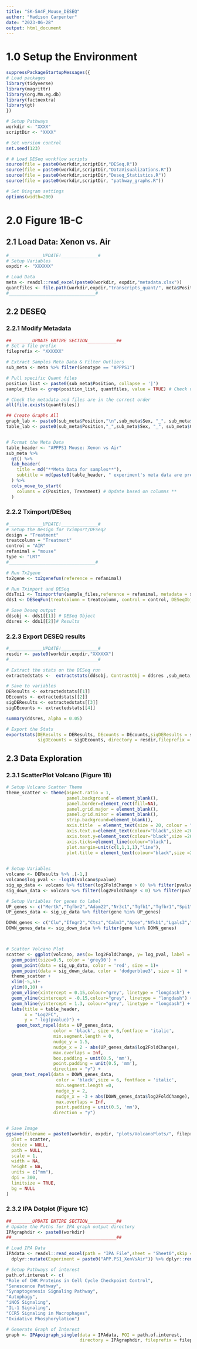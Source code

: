 ```yaml
---
title: "SK-5A4F_Mouse_DESEQ"
author: "Madison Carpenter"
date: "2023-06-28"
output: html_document
---
```


# 1.0 Setup the Environment

```r
suppressPackageStartupMessages({
# Load packages
library(tidyverse)
library(magrittr)
library(org.Mm.eg.db)
library(factoextra)
library(gt)
})

# Setup Pathways
workdir <- "XXXX"
scriptDir <- "XXXX"

# Set version control
set.seed(123)

# # Load DESeq workflow scripts
source(file = paste0(workdir,scriptDir,"DESeq.R"))
source(file = paste0(workdir,scriptDir,"DataVisualizations.R"))
source(file = paste0(workdir,scriptDir,"Deseq_Statistics.R"))
source(file = paste0(workdir,scriptDir, "pathway_graphs.R"))

# Set Diagram settings
options(width=200)
```

# 2.0 Figure 1B-C
## 2.1 Load Data: Xenon vs. Air
```r
#_____________UPDATE!______________#
# Setup Variables
expdir <- "XXXXXX"

# Load Data
meta <- readxl::read_excel(paste0(workdir, expdir,"metadata.xlsx"))
quantfiles <- file.path(workdir,expdir,"transcripts_quant/", meta$Position, "quant.sf")
#_________________________________#
```

## 2.2 DESEQ
### 2.2.1 Modify Metadata 
```r
##________UPDATE ENTIRE SECTION___________##
# Set a file prefix
fileprefix <- "XXXXXX"

# Extract Samples Meta Data & Filter Outliers
sub_meta <- meta %>% filter(Genotype == "APPPS1")

# Pull specific Quant files
position_list <- paste0(sub_meta$Position, collapse = '|')
sample_files <- grep(position_list, quantfiles, value = TRUE) # Check number of files matches # of samples

# Check the metadata and files are in the correct order
all(file.exists(quantfiles))

## Create Graphs All 
graph_lab <- paste0(sub_meta$Position,"\n",sub_meta$Sex, "_", sub_meta$Genotype,"\n",sub_meta$CellType,"\n",sub_meta$Treatment)
table_lab <- paste0(sub_meta$Position,"_",sub_meta$Sex, "_", sub_meta$Genotype,"_",sub_meta$CellType,"_",sub_meta$Treatment)


# Format the Meta Data
table_header <- "APPPS1 Mouse: Xenon vs Air"
sub_meta %>%
  gt() %>% 
  tab_header(
    title = md("**Meta Data for samples**"),
    subtitle = md(paste0(table_header, " experiment's meta data are presented"))
  ) %>%
  cols_move_to_start(
    columns = c(Position, Treatment) # Update based on columns **
  )
```

### 2.2.2 Tximport/DESeq

```r
#_____________UPDATE!______________#
# Setup the Design for Tximport/DESeq2
design = "Treatment"
treatcolumn = "Treatment"
control = "AIR"
refanimal = "mouse"
type <- "LRT"
#_________________________________#

# Run Tx2gene
tx2gene <- tx2genefun(reference = refanimal)

# Run Tximport and DESeq 
ddsTxi1 <- Tximportfun(sample_files,reference = refanimal, metadata = sub_meta, design = design, tx2gene = tx2gene)
dds1 <- DESeqFun(treatcolumn = treatcolumn, control = control, DESeqObject = ddsTxi1, test_type = type)

# Save Deseq output
ddsobj <- dds1[[1]] # DESeq Object
ddsres <- dds1[[2]]# Results
```

### 2.2.3 Export DESEQ results

```r
#_____________UPDATE!______________#
resdir <- paste0(workdir,expdir,"XXXXXX")
#__________________________________#

# Extract the stats on the DESeq run 
extractedstats <-  extractstats(ddsobj, ContrastObj = ddsres ,sub_meta, graphlabel = table_lab)

# Save to variables
DEResults <- extractedstats[[1]] 
DEcounts <- extractedstats[[2]] 
sigDEResults <- extractedstats[[3]]
sigDEcounts <- extractedstats[[4]] 

summary(ddsres, alpha = 0.05)

# Export the Stats
exportstats(DEResults = DEResults, DEcounts = DEcounts,sigDEResults = sigDEResults, 
            sigDEcounts = sigDEcounts, directory = resdir,fileprefix = fileprefix)
```


## 2.3 Data Exploration
### 2.3.1 ScatterPlot Volcano (Figure 1B)

```r
# Setup Volcano Scatter Theme
theme_scatter <- theme(aspect.ratio = 1, 
                       panel.background = element_blank(),
                       panel.border=element_rect(fill=NA),
                       panel.grid.major = element_blank(),
                       panel.grid.minor = element_blank(),
                       strip.background=element_blank(),
                       axis.title  = element_text(size = 20, colour = "black"),
                       axis.text.x=element_text(colour="black",size =20),
                       axis.text.y=element_text(colour="black",size =20),
                       axis.ticks=element_line(colour="black"),
                       plot.margin=unit(c(1,1,1,1),"line"),
                       plot.title = element_text(colour="black",size =20))

  
# Setup Variables 
volcano <- DEResults %>% .[-1,]
volcano$log_pval <- -log10(volcano$pvalue)
sig_up_data <- volcano %>% filter(log2FoldChange > 0) %>% filter(pvalue < 0.05)
sig_down_data <- volcano %>% filter(log2FoldChange < 0) %>% filter(pvalue < 0.05)

# Setup Variables for genes to label
UP_genes <- c("Mertk","Tgfbr2","Adam22","Nr3c1","Tgfb1","Tgfbr1","Spi1")
UP_genes_data <- sig_up_data %>% filter(gene %in% UP_genes)

DOWN_genes <- c("Clu","Ifngr2","Ctsz","Calm3","Apoe","Nfkb1","Lgals3","Ccr1","Ccl5","Clec7a","Ccl2")
DOWN_genes_data <- sig_down_data %>% filter(gene %in% DOWN_genes)



# Scatter Volcano Plot
scatter <- ggplot(volcano, aes(x= log2FoldChange, y= log_pval, label = gene)) +
  geom_point(size=0.5, color = 'grey90') +
  geom_point(data = sig_up_data, color = 'red', size = 1)+
  geom_point(data = sig_down_data, color = 'dodgerblue3', size = 1) +
  theme_scatter +
  xlim(-5,5)+
  ylim(0,10) +
  geom_vline(xintercept = 0.15,colour="grey", linetype = "longdash") +
  geom_vline(xintercept = -0.15,colour="grey", linetype = "longdash") +
  geom_hline(yintercept = 1.3, colour="grey", linetype = "longdash") +
  labs(title = table_header,
       x = "Log2FC",
       y = "-log(pvalue)") +
    geom_text_repel(data = UP_genes_data,
                  color = 'black', size = 6,fontface = 'italic',
                  min.segment.length = 0,
                  nudge_y = 1.5,
                  nudge_x = 2 - abs(UP_genes_data$log2FoldChange),
                  max.overlaps = Inf,
                  box.padding = unit(0.5, 'mm'),
                  point.padding = unit(0.5, 'mm'),
                  direction = "y") +
  geom_text_repel(data = DOWN_genes_data,
                   color = 'black',size = 6, fontface = 'italic',
                   min.segment.length =0,
                   nudge_y = 2,
                   nudge_x = -3 + abs(DOWN_genes_data$log2FoldChange),
                   max.overlaps = Inf,
                   point.padding = unit(0.5, 'mm'),
                  direction = "y")


# Save Image
ggsave(filename = paste0(workdir, expdir, "plots/VolcanoPlots/", fileprefix, "GOI.pdf"),
  plot = scatter,
  device = NULL,
  path = NULL,
  scale = 1,
  width = NA,
  height = NA,
  units = c("mm"),
  dpi = 300,
  limitsize = TRUE,
  bg = NULL
)
```



### 2.3.2 IPA Dotplot (Figure 1C)

```r
##________UPDATE ENTIRE SECTION___________##
# Update the Paths for IPA graph output directory
IPAgraphdir <- paste0(workdir)
##________________________________________##

# Load IPA Data
IPAdata <- readxl::read_excel(path = "IPA File",sheet = "Sheet0",skip = 1) %>%
  dplyr::mutate(Experiment = paste0("APP.PS1_XenVsAir")) %>% dplyr::rename(c("Ingenuity.Canonical.Pathways" = "Ingenuity Canonical Pathways"), "z.score" = "z-score")

# Setup Pathways of interest
path.of.interest <- c(
"Role of CHK Proteins in Cell Cycle Checkpoint Control",
"Senescence Pathway",
"Synaptogenesis Signaling Pathway",
"Autophagy",
"iNOS Signaling",
"IL-1 Signaling",
"CCR5 Signaling in Macrophages",
"Oxidative Phosphorylation")

# Generate Graph of Interest
graph <- IPApoigraph_single(data = IPAdata, POI = path.of.interest, 
                            directory = IPAgraphdir, fileprefix = fileprefix, suffix = "poi")
```


